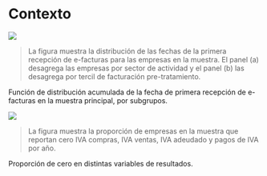 # Contexto

::: {#fig-takeup-by layout="[[1,1], 1]"}

![](../../out/figures/share_zeros.png)

> \scriptsize \textbf{Notas:} La figura muestra la distribución de las fechas de la primera recepción de e-facturas para las empresas en la muestra. El panel (a) desagrega las empresas por sector de actividad y el panel (b) las desagrega por tercil de facturación pre-tratamiento.

Función de distribución acumulada de la fecha de primera recepción de e-facturas en la muestra principal, por subgrupos.
:::

::: {#fig-share-zero}

![](../../out/figures/share_zeros.png)

> \scriptsize \textbf{Notas:} La figura muestra la proporción de empresas en la muestra que reportan cero IVA compras, IVA ventas, IVA adeudado y pagos de IVA por año.

Proporción de cero en distintas variables de resultados.
:::
